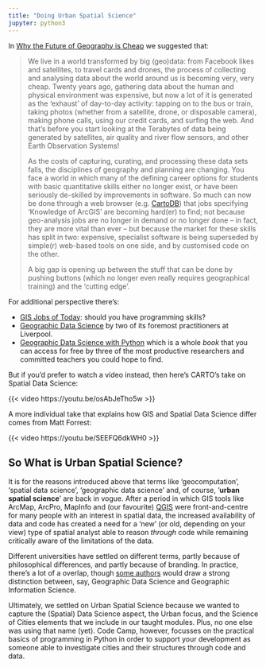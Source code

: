 ```yaml
---
title: "Doing Urban Spatial Science"
jupyter: python3
---
```



In [Why the Future of Geography is Cheap](https://www.rgs.org/schools/teaching-resources/why-the-future-of-geography-is-cheap/) we suggested that:

> We live in a world transformed by big (geo)data: from Facebook likes and satellites, to travel cards and drones, the process of collecting and analysing data about the world around us is becoming very, very cheap. Twenty years ago, gathering data about the human and physical environment was expensive, but now a lot of it is generated as the 'exhaust' of day-to-day activity: tapping on to the bus or train, taking photos (whether from a satellite, drone, or disposable camera), making phone calls, using our credit cards, and surfing the web. And that's before you start looking at the Terabytes of data being generated by satellites, air quality and river flow sensors, and other Earth Observation Systems! 
>
> As the costs of capturing, curating, and processing these data sets falls, the disciplines of geography and planning are changing. You face a world in which many of the defining career options for students with basic quantitative skills either no longer exist, or have been seriously de-skilled by improvements in software. So much can now be done through a web browser (e.g. [CartoDB](https://carto.com)) that jobs specifying 'Knowledge of ArcGIS' are becoming hard(er) to find; not because geo-analysis jobs are no longer in demand or no longer done -- in fact, they are more vital than ever -- but because the market for these skills has split in two: expensive, specialist software is being superseded by simple(r) web-based tools on one side, and by customised code on the other.
>
> A big gap is opening up between the stuff that can be done by pushing buttons (which no longer even really requires geographical training) and the 'cutting edge'. 

For additional perspective there's: 

- [GIS Jobs of Today](http://www.directionsmag.com/entry/gis-jobs-of-today-should-you-have-programming-skills/473296): should you have programming skills?
- [Geographic Data Science](https://doi.org/10.1111/gean.12194) by two of its foremost practitioners at Liverpool.
- [Geographic Data Science with Python](https://geographicdata.science/book/intro.html) which is a whole *book* that you can access for free by three of the most productive researchers and committed teachers you could hope to find.

But if you'd prefer to watch a video instead, then here's CARTO's take on Spatial Data Science:

{{< video https://youtu.be/osAbJeTho5w >}}

A more individual take that explains how GIS and Spatial Data Science differ comes from Matt Forrest:

{{< video https://youtu.be/SEEFQ6dkWH0 >}}

## So What is Urban Spatial Science?

It is for the reasons introduced above that terms like 'geocomputation', 'spatial data science', 'geographic data science' and, of course, '**urban spatial science**' are back in vogue. After a period in which GIS tools like ArcMap, ArcPro, MapInfo and (our favourite) [QGIS](https://www.qgis.org/) were front-and-centre for many people with an interest in spatial data, the increased availability of data and code has created a need for a 'new' (or old, depending on your view) type of spatial analyst able to reason _through_ code while remaining critically aware of the limitations of the data.

Different universities have settled on different terms, partly because of philosophical differences, and partly because of branding. In practice, there's a lot of a overlap, though [some authors](https://doi.org/10.1111/gec3.12537) would draw a strong distinction between, say, Geographic Data Science and Geographic Information Science.

Ultimately, we settled on Urban Spatial Science because we wanted to capture the (Spatial) Data Science aspect, the Urban focus, and the Science of Cities elements that we include in our taught modules. Plus, no one else was using that name (yet). Code Camp, however, focusses on the practical basics of programming in Python in order to support your development as someone able to investigate cities and their structures through code and data.

